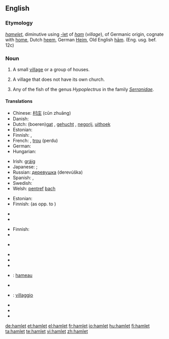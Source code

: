 {{also|Hamlet}}
==English==

===Etymology===
{{etyl|frm}} ''[[hamelet]]'', diminutive using [[-let]] of ''[[ham]]'' (''village''), of Germanic origin, cognate with [[home]], Dutch [[heem]], German [[Heim]], Old English [[hām]]. (Eng. usg. bef. 12c)

===Noun===
{{en-noun}}

# A small [[village]] or a group of houses.
# {{UK}} A village that does not have its own church.
# Any of the fish of the genus ''Hypoplectrus'' in the family ''[[Serranidae]]''.

====Translations====
{{trans-top|small village}}
* Chinese: [[村庄]] (cūn zhuāng)
* Danish: {{t-|da|landsby}}
* Dutch: (boeren)[[gat]] {{n}}, [[gehucht]] {{n}}, [[negorij]], [[uithoek]]
* Estonian: {{t|et|küla}}
* Finnish: {{t|fi|kyläpahanen}}, {{t|fi|taloryhmä}}
* French: {{t+|fr|hameau|m}}, [[trou]] (perdu) {{m}}
* German: {{t+|de|Weiler|m}}
* Hungarian: {{t-|hu|falucska}}
{{trans-mid}}
* Irish: [[gráig]] {{f}}
* Japanese: {{qualifier|a small village}} {{t|ja|村落|tr=sonraku|sc=Jpan}}; {{qualifier|a group of houses}} {{t|ja|集落|tr=shūraku|sc=Jpan}}
* Russian: [[деревушка]] (derevúška) {{f}}
* Spanish: {{t-|es|aldehuela|f}}, {{t+|es|caserío|m}}
* Swedish: {{t|sv|by|c}}
* Welsh: [[pentref]] [[bach#Welsh|bach]] {{m}}
{{trans-bottom}}

{{trans-top|village without its own church}}
* Estonian: {{t|et|küla}}
* Finnish: {{t+|fi|kylä}} (as opp. to {{t|fi|kirkonkylä}})
{{trans-mid}}
* {{trreq|Japanese}}
* {{trreq|Swedish}}
{{trans-bottom}}

{{trans-top|fish}}
* Finnish: {{t+|fi|kylä}}
* {{trreq|Japanese}}
{{trans-mid}}
* {{trreq|Swedish}}
{{trans-bottom}}

{{checktrans-top}}
* {{trreq|Basque}}
* {{trreq|Chinese}}
* {{trreq|Esperanto}}
* {{ttbc|French}}: [[hameau]] {{m}}
* {{trreq|Greek}}
{{checktrans-mid}}
* {{ttbc|Italian}}: [[villaggio]] {{m}}
* {{trreq|Latin}}
* {{trreq|Old English}}
* {{trreq|Spanish}}
{{checktrans-bottom}}

[[de:hamlet]]
[[et:hamlet]]
[[el:hamlet]]
[[fr:hamlet]]
[[io:hamlet]]
[[hu:hamlet]]
[[fi:hamlet]]
[[ta:hamlet]]
[[te:hamlet]]
[[vi:hamlet]]
[[zh:hamlet]]
